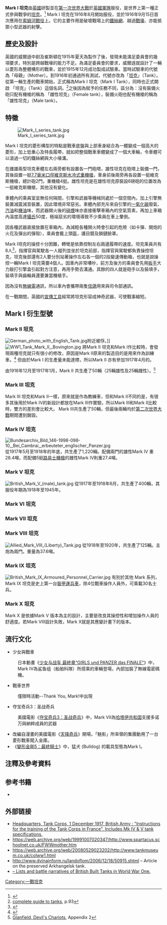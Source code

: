 {{Infobox Weapon
|is_vehicle=yes
|name=Mark I {{flagicon|British Empire}}
|image=Image:British Mark I male tank Somme 25 September 1916.jpg
|image_size=300px
|caption=攝於1916年9月26日，英國Mark I"雄性"坦克
|type=坦克
|origin= {{Flag|British Empire}}
<!-- Service history -->
|service= 1916年－1931年
|used_by= {{Flag|British Empire}}
|wars= [[第一次世界大戰|第一次世界大戰]]<br/>[[俄國內戰|俄國內戰]]<br/>[[德國十一月革命|德國十一月革命]]<br/>[[第二次世界大戰|第二次世界大戰]]（極少量）
<!-- Production history -->
|designer= {{link-en|威廉·特里頓|William Tritton}}、{{link-en|沃爾特·戈登·威爾遜|Walter Gordon Wilson}}
|design_date=1915年
|manufacturer=[[都城嘉慕|都城嘉慕]]
|unit_cost=
|production_date=1915年-1919年
|number= 150輛
|variants= 馬克2型、馬克3型、{{link-en|Mark IV 坦克|Mark IV tank|馬克4型}}等
|length={{convert|9.94|m|ftin}}
|width={{convert|4.33|m|ftin}}
|height={{convert|2.44|m|ftin}}
|weight=雄性：{{convert|28.4|t|LT|sp=us}}<br/>雌性：{{convert|27.4|t|LT|sp=us}}
|suspension=履帶
|speed= {{convert|5.9|km/h|lk=in}}
|vehicle_range={{convert|23.6|mi|lk=in}}，巡航6.2小時
|primary_armament=雄性：2 × {{link-en|霍奇基斯QF 6磅炮|QF 6-pounder Hotchkiss}}<br/>雌性：4 × [[維克斯機槍|維克斯機槍]]
|secondary_armament=雄性：3 × [[哈奇開斯M1909輕機槍|霍奇基斯輕機槍]]<br/>雌性：1 × [[哈奇開斯M1909輕機槍|霍奇基斯輕機槍]]
|armour=6-12 毫米
|engine=[[戴姆勒|戴姆勒-奈特]]6缸 13升 汽油引擎
|engine_power={{convert|105|hp}}
|pw_ratio=雄性：{{convert|3.7|hp/t|lk=in}}<br/>雌性：{{convert|4.0|hp/t|lk=in}}
|crew=8人
}}
'''Mark I 坦克'''由[[英國|英國]]研製並在[[第一次世界大戰|第一次世界大戰]]於[[英國軍隊|英國軍隊]]服役，是世界上第一種正式參與戰爭的[[坦克|坦克]]。<ref name="complete guide to tanks, 20" >{{cite book
  |title=The complete guide to tanks and armoured fighting vehicles
  |pages=20,
  |isbn=978-1 84681-110-4
  |ref=complete guide to tanks
}}</ref> Mark I 坦克在1916年8月開始服役，並於1916年9月15日首次應用在[[索姆河戰役|索姆河戰役]]上。它的主要作用是破壞戰場上的[[鐵絲網|鐵絲網]]、越過[[戰壕|戰壕]]、亦能抵禦小型武器的射擊。

== 歷史及設計 ==

英國的威爾遜中尉及崔斯頓在1915年夏天為{{tsl|en|Landships Committee|陸舟委員會}}製作了{{link-en|小威利戰車|Little Willie}}後，發現未能滿足委員會的幾項要求，特別是跨越戰壕的能力不足。為滿足委員會的要求，威爾遜就設計了一輛以菱形為整體構形的戰車，並於1915年12月成功製成試驗車。當時試驗車的代號為「母親」（Mother）。到1916年初通過所有測試，代號亦改為「[[坦克|坦克]]」（Tank）。從第一輛生產的戰車開始，正式稱為Mark I 坦克（Mark I Tank），同時也正式開啟 「坦克」（Tank）這個名詞。<ref name="complete guide to tanks, 93" >[[#complete_guide_to_tanks|complete guide to tanks]], p.93</ref>之後因為賦予的任務不同，區分為：沒有裝備火砲只配有機槍的稱為 「雌性坦克」（Female tank），裝備火砲也配有機槍的稱為 「雄性坦克」（Male tank）。

==特徵==
[[File:Mark_I_series_tank.jpg|right]]

Mark I 坦克的菱形構型的特點是戰車底盤與上部車身結合為一體變成一個高大的菱形，加上低重心及特長履帶，就如把整個戰車車體變成了一個大車輪，令車體可以滾過一切的鐵絲網與大小壕溝。

在雌雄兩型坦克車體左右兩旁都有設置各一門砲塔，雄性坦克在砲塔上裝備一門{{link-en|霍奇基斯QF 6磅炮|QF 6-pounder Hotchkiss}}，其後設置一挺[[維克斯機槍|7.7毫米口徑維克斯水冷式重機槍]]，車身前後兩旁再各設置一挺維克斯機槍，總計砲2門，重機槍4挺。雌性坦克是在雄性坦克原裝設6磅砲的位置改為一挺維克斯機槍，其他沒有變化。

車體內的乘員室並無任何隔間，引擎和武器等機械同處於一個空間內，加上引擎無裝置減震減音裝置，因此環境非常惡劣。車體內部充斥來自引擎的[[一氧化碳|一氧化碳]]廢氣、[[汽油|汽油]]和[[機油|機油]]味，而武器開火後的[[硝煙|硝煙]]味亦直接衝擊車箱內的空氣質素，再加上車箱內溫度高達[[攝氏|攝氏]]50度，極端惡劣的環境導致不少乘員在車上暈倒。

因各種武器直接放置在車箱內，為減輕各種開火時會引起的危險（如卡彈、開炮的火花及彈出的彈殼），乘員會戴上頭盔，護目鏡及鎖鏈臉罩。

Mark I坦克的操控十分困難，轉彎是依靠控制左右兩邊履帶的速度。坦克乘員共有8人<ref>{{cite book|author=陳炳聖|title=《萬物簡史》|publisher=源樺|year=2007|isbn=986828421X}}</ref>，指揮官與駕駛各一人縱列並坐於坦克前部，指揮官與駕駛都負責操控坦克，坦克後部還有2人要分別站著操作左右各一個的2段變速傳動箱，也就是說操控一輛Mark I 坦克需要4個人。因車內非常嘈吵，前方及後方的乘員會先用[[扳手|扳手]]大力敲打引擎盒引起對方注意，再用手勢去溝通。其餘的四人就是砲手以及裝填手，裝填手與齒輪員還要兼當機槍手。

因為沒有[[無線電|無線電]]通訊，所以車內會攜帶兩隻[[信鴿|信鴿]]用來與司令部通訊。

在一戰期間，英國的[[宣傳工具|宣傳工具]]經常將坦克形容成神奇武器，可使戰事縮短。

==Mark I 衍生型號==

===Mark II 坦克===
[[Image:German_photo_with_English_Tank.jpg|thumb]]附近被俘。]]
[[File:WW1_Tank_Mark_II,_Bovington.jpg|thumb]]
將Mark II 坦克和Mark I作比較時，會發現兩種坦克就只有很小的修改，原因是Mark II原來的製造目的是用來作為訓練車。<ref name="Glanfield, Devil's Chariots, 278" >{{cite book
  |title=The Devil's Chariots – The birth and secret battles of the first tanks
  |last=Glanfield  |first=J
  |year=2001
  |publisher=Sutton Publishing  |location=Stroud
  |isbn=0750927062
  |ref=Glanfield, Devil's Chariots
  |page=278
}}</ref>
但由於Mark I 的生產量未能達標，所以Mark II 亦有參加1917年4月的{{link-en|阿拉斯戰役 (1917年)|Battle of Arras (1917)|阿拉斯戰役}}。

由1916年12月至1917年1月，Mark II 共生產了50輛（25輛雄性及25輛雌性）。<ref name="Glanfield, Devil's Chariots, Apndx 2" >[[#Glanfield,_Devil's_Chariots|Glanfield, Devil's Chariots]], Appendix 2</ref>

===Mark III 坦克===
Mark III 坦克和Mark II一樣，原來就是作為教練車，但和Mark II不同的是，有很多其後用於Mark IV的新設計都放在Mark III作實驗，所以Mark III和Mark II比較時，雙方的差別會比較大。
Mark III共生產了50輛，但最後兩輛均於[[第二次世界大戰|第二次世界大戰]]期間遭到銷毀。

===Mark IV 坦克===
[[File:Bundesarchiv_Bild_146-1998-098-10,_Bei_Cambrai,_erbeuteter_englischer_Panzer.jpg|thumb]]
從1917年5月至1918年的年底，共生產了1,220輛。配備兩門{{link-en|霍奇基斯QF 6磅炮|QF 6-pounder Hotchkiss}}的雄性Mark IV 重28.4噸，而配備5挺[[路易士機槍|路易士機槍]]的雌性Mark IV則重27.4噸。

===Mark V 坦克===
[[File:British_Mark_V_(male)_tank.jpg|thumb]]
從1917年至1918年6月，共生產了400輛，其服役年期為1918年至1945年。

===Mark VI 坦克===

===Mark VII 坦克===

===Mark VIII 坦克===
[[File:Allied_Mark_VIII_(Liberty)_Tank.jpg|thumb]]
從1918年至1920年，共生產了125輛。主炮為兩門{{link-en|霍奇基斯QF 6磅炮|QF 6-pounder Hotchkiss}}。重量為37.6噸。

===Mark IX 坦克===
[[File:British_Mark_IX_Armoured_Personnel_Carrier.jpg|thumb]]
有別於其他 Mark 系列，Mark IX 坦克是史上第一台[[裝甲運兵車|裝甲運兵車]]，除4位戰車操作人員外，可乘載30名士兵。

===Mark X 坦克===
Mark X 是依據Mark V 版本為主的設計，主要是改良其操控性和增加操作人員的舒適度。若Mark VIII設計失敗，Mark X就是其應變計畫下的版本。

==流行文化==
*少女與戰車
:日本動畫《[[少女与战车|少女与战车 最終章“GIRLS und PANZER das FINALE”]]》中，Mark IV為鲨鱼组（船舶科隊）所搭乘的車輛登場，內部加裝了無線電密碼機。
*戰車世界
:僅限時活動--Thank You, Mark!中出現
*夺宝奇兵3：圣战奇兵
:美國電影《[[夺宝奇兵3：圣战奇兵|夺宝奇兵3：圣战奇兵]]》中，Mark VII為[[哈塔伊共和国|哈塔伊共和国]]支援多诺万與納粹成員的武器
*改編自漫畫的美國電影《[[天降奇兵_(電影)|天降奇兵]]》開場，「魅影」所率領的集團動用了一台菱形戰車闖入金庫。
*《[[變形金剛5：最終騎士|變形金剛5：最終騎士]]》中，猛犬 (Bulldog) 的載具型態為Mark I。

==注釋及參考資料==
{{reflist}}

==参考书籍==
*{{Cite book|first=David|last=Fletcher|year=2001|title=The British Tanks, 1915–19|publisher=Crowood Press|isbn=1861264003}}

==外部链接==
{{一戰坦克|style=wide}}
*[http://cgsc.cdmhost.com/u?/p4013coll9,200  Headquarters, Tank Corps, 1 December 1917, British Army : "Instructions for the training of the Tank Corps in France". Includes Mk IV & V tank specifications.] {{Webarchive|url=https://archive.is/20121208162236/http://cgsc.cdmhost.com/u?/p4013coll9,200 |date=2012-12-08 }}
*https://web.archive.org/web/19991007020347/http://www.spartacus.schoolnet.co.uk/FWWmother.htm
*https://web.archive.org/web/20080529023202/http://www.tankmuseum.co.uk/colww1.html
*http://www.dvinainform.ru/landoflom/2006/12/18/50915.shtml {{Wayback|url=http://www.dvinainform.ru/landoflom/2006/12/18/50915.shtml |date=20160125160816 }} – Article on the preserved Arkhangelsk tank.
*[https://sites.google.com/site/landships/home – Lists and battle narratives of British Built Tanks in World War One.] {{Wayback|url=https://sites.google.com/site/landships/home |date=20160417035713 }}
[[Category:一戰坦克|Category:一戰坦克]]